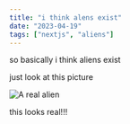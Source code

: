 ```yaml
---
title: "i think alens exist"
date: "2023-04-19"
tags: ["nextjs", "aliens"]
---
```


so basically i think aliens exist

just look at this picture

<Image
  src="https://cdn.images.dailystar.co.uk/dynamic/33/photos/234000/620x/uk-545277.jpg"
  alt="A real alien"
/>

this looks real!!!
